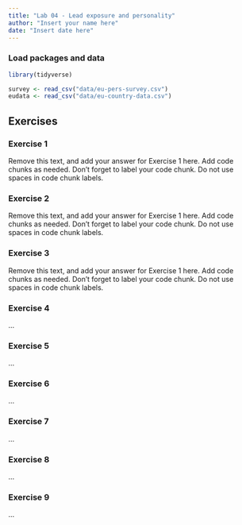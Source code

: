```yaml
---
title: "Lab 04 - Lead exposure and personality"
author: "Insert your name here"
date: "Insert date here"
---
```


### Load packages and data

```r
library(tidyverse) 
```

```r
survey <- read_csv("data/eu-pers-survey.csv")
eudata <- read_csv("data/eu-country-data.csv")
```

## Exercises

### Exercise 1

Remove this text, and add your answer for Exercise 1 here.
Add code chunks as needed.
Don't forget to label your code chunk.
Do not use spaces in code chunk labels.

### Exercise 2

Remove this text, and add your answer for Exercise 1 here.
Add code chunks as needed.
Don't forget to label your code chunk.
Do not use spaces in code chunk labels.

### Exercise 3

Remove this text, and add your answer for Exercise 1 here.
Add code chunks as needed.
Don't forget to label your code chunk.
Do not use spaces in code chunk labels.

### Exercise 4

...

### Exercise 5

...

### Exercise 6

...

### Exercise 7

...

### Exercise 8

...

### Exercise 9

...
